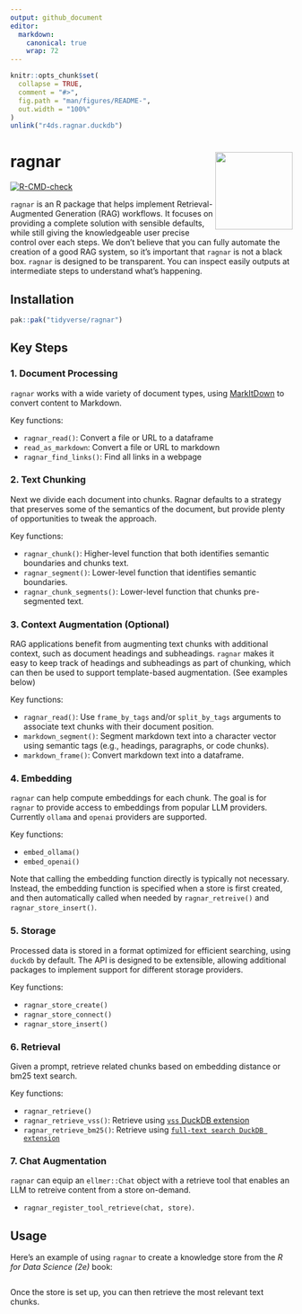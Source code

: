 ```yaml
---
output: github_document
editor:
  markdown:
    canonical: true
    wrap: 72
---
```


<!-- README.md is generated from README.Rmd. Please edit that file -->

```r
knitr::opts_chunk$set(
  collapse = TRUE,
  comment = "#>",
  fig.path = "man/figures/README-",
  out.width = "100%"
)
unlink("r4ds.ragnar.duckdb")
```

# ragnar <img src="man/figures/logo.png" align="right" height="138"/>

<!-- badges: start -->

[![R-CMD-check](https://github.com/tidyverse/ragnar/actions/workflows/R-CMD-check.yaml/badge.svg)](https://github.com/tidyverse/ragnar/actions/workflows/R-CMD-check.yaml)

<!-- badges: end -->

`ragnar` is an R package that helps implement Retrieval-Augmented
Generation (RAG) workflows. It focuses on providing a complete solution
with sensible defaults, while still giving the knowledgeable user
precise control over each steps. We don't believe that you can fully
automate the creation of a good RAG system, so it's important that
`ragnar` is not a black box. `ragnar` is designed to be transparent. You
can inspect easily outputs at intermediate steps to understand what's
happening.

## Installation

``` r
pak::pak("tidyverse/ragnar")
```

## Key Steps

### 1. Document Processing

`ragnar` works with a wide variety of document types, using
[MarkItDown](https://github.com/microsoft/markitdown) to convert content
to Markdown.

Key functions:

-   `ragnar_read()`: Convert a file or URL to a dataframe
-   `read_as_markdown`: Convert a file or URL to markdown
-   `ragnar_find_links()`: Find all links in a webpage

### 2. Text Chunking

Next we divide each document into chunks. Ragnar defaults to a strategy
that preserves some of the semantics of the document, but provide plenty
of opportunities to tweak the approach.

Key functions:

-   `ragnar_chunk()`: Higher-level function that both identifies
    semantic boundaries and chunks text.
-   `ragnar_segment()`: Lower-level function that identifies semantic
    boundaries.
-   `ragnar_chunk_segments()`: Lower-level function that chunks
    pre-segmented text.

### 3. Context Augmentation (Optional)

RAG applications benefit from augmenting text chunks with additional
context, such as document headings and subheadings. `ragnar` makes it
easy to keep track of headings and subheadings as part of chunking,
which can then be used to support template-based augmentation. (See
examples below)

Key functions:

-   `ragnar_read()`: Use `frame_by_tags` and/or `split_by_tags`
    arguments to associate text chunks with their document position.
-   `markdown_segment()`: Segment markdown text into a character vector
    using semantic tags (e.g., headings, paragraphs, or code chunks).
-   `markdown_frame()`: Convert markdown text into a dataframe.

### 4. Embedding

`ragnar` can help compute embeddings for each chunk. The goal is for
`ragnar` to provide access to embeddings from popular LLM providers.
Currently `ollama` and `openai` providers are supported.

Key functions:

-   `embed_ollama()`
-   `embed_openai()`

Note that calling the embedding function directly is typically not
necessary. Instead, the embedding function is specified when a store is
first created, and then automatically called when needed by
`ragnar_retreive()` and `ragnar_store_insert()`.

### 5. Storage

Processed data is stored in a format optimized for efficient searching,
using `duckdb` by default. The API is designed to be extensible,
allowing additional packages to implement support for different storage
providers.

Key functions:

-   `ragnar_store_create()`
-   `ragnar_store_connect()`
-   `ragnar_store_insert()`

### 6. Retrieval

Given a prompt, retrieve related chunks based on embedding distance or
bm25 text search.

Key functions:

-   `ragnar_retrieve()`
-   `ragnar_retrieve_vss()`: Retrieve using [`vss` DuckDB
    extension](https://duckdb.org/docs/stable/core_extensions/vss)
-   `ragnar_retrieve_bm25()`: Retrieve using
    [`full-text search DuckDB extension`](https://duckdb.org/docs/stable/core_extensions/full_text_search)

### 7. Chat Augmentation

`ragnar` can equip an `ellmer::Chat` object with a retrieve tool that
enables an LLM to retreive content from a store on-demand.

-   `ragnar_register_tool_retrieve(chat, store)`.

## Usage

Here's an example of using `ragnar` to create a knowledge store from the
*R for Data Science (2e)* book:

```r
```

Once the store is set up, you can then retrieve the most relevant text
chunks.

```r
```
